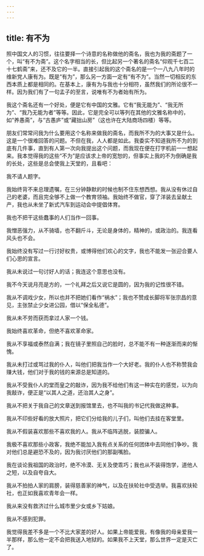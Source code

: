 ```yaml
---
---
---
```

title: 有不为
---




照中国文人的习惯，往往要择一个诗意的名称做他的斋名，我也为我的斋题了一个，叫“有不为斋”。这个名字相当的长，但比起另一个著名的斋名“仰观千七百二十七鹤斋”来，还不及它的一半。直接引起我的这个斋名的是一个一八九八年时的维新党人康有为。既是“有为”，那么另一方面一定有“有不为”。当然一切相反的东西本质上都是相同的。在基本上，康有为与我也十分相符，虽然我们的所论很不一样。因为我们有了一句孟子的至言，说唯有不为者始有所为。

我这个斋名还有一个好处，便是它有中国的文雅。它有“我无能为”、“我无所为”、“我乃无能为者”等等。因此，它是完全可以等列在其他的文雅名称中的，如“养愚斋”，与“古愚庐”或“藏拙山房”（这也许在大陆商场四楼）等等。

朋友们常常问我为什么要用这个名称来做我的斋名，而我所不为的大事又是什么。这是一个很难回答的问题。不但在我，人人都是如此。我委实不知道我所不为的到底有几件事，直到有人第一次向我提出这个问题，而我现在便在打字机前一一想起来。我本觉得我的这些“不为”是应该求上帝的宽恕的，但事实上我的不为倒确是我的长处，这些是总会使我上天堂的，且看吧：

我不请人题字。

我始终背不来总理遗嘱，在三分钟静默的时候也制不住东想西想。我从没有休过自己的老婆，而且完全够不上做一个教育领袖。我始终不做官，穿了洋装去呈献土产，我也从未坐了新式汽车到运动会中提倡体育。

我也不把干这些蠢事的人们当作一回事。

我憎恶强力，从不骑墙，也不翻斤斗，无论是身体的，精神的，或政治的。我连看风头也不会。

我始终没有写过一行讨好权贵，或博得他们欢心的文字，我也不能发一张迎合要人们心思的宣言。

我从未说过一句讨好人的话；我连这个意思也没有。

我不今天说月亮是方的，一个礼拜之后又说它是圆的，因为我的记性很不错。

我从不调戏少女，所以也并不把她们看作“祸水”；我也不赞成长脚将军张宗昌的意见，主张禁止少女进公园，借以“保全私德”。

我从未不劳而获而拿过人家一个钱。

我始终喜欢革命，但绝不喜欢革命家。

我从不享福或泰然自满；我在镜子里照自己的脸时，总不能不有一种逐渐而来的惭愧。

我从未打过或骂过我的仆人，叫他们把我当作一个大好老。我的仆人也不称赞我会赚大钱，他们对于我的钱的来源总是知道的。

我从不受我仆人的堂而皇之的敲诈，因为我不给他们有这一种实在的感觉，以为向我敲诈，便正是“以其人之道，还治其人之身”。

我从不把关于我自己的文章送到报馆里去，也不叫我的书记代我做这种事。

我从不印些好看的放大照片，把它们分给我的儿子们，叫他们去挂在客堂里。

我从不假装喜欢那些不喜欢我的人。我从不临阵逃脱，装腔骗人。

我极不喜欢那些小政客，我绝不能加入我有点关系的任何团体中去同他们争吵。我对他们总是避恐不及的，因为我讨厌他们的那副嘴脸。

我在谈论我祖国的政治时，绝不冷漠、无关及使乖巧；我也从不装得饱学，道他人之短，以及自夸自大。

我从不拍拍人家的肩膀，装得慈善家的神气，以及在扶轮社中受选举。我喜欢扶轮社，也正如我喜欢青年会一样。

我从来没有救济过什么城市里少女或乡下姑娘。

我从不感到犯罪。

我觉得我差不多是一个不比大家差的好人。如果上帝能爱我，有像我的母亲爱我一半那样，那么他一定不会把我送入地狱的。如果我不上天堂，那么世界一定是灭亡了。